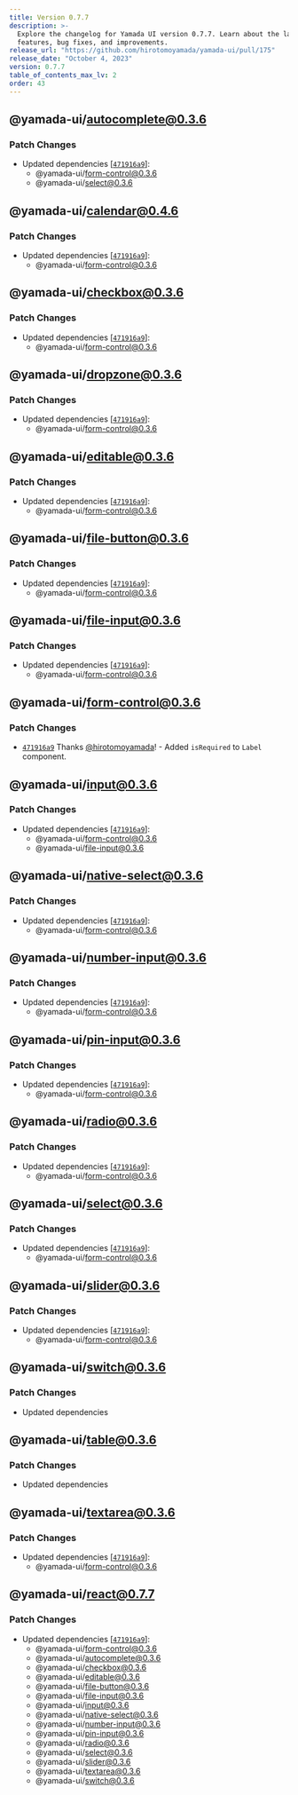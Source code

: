 ```yaml
---
title: Version 0.7.7
description: >-
  Explore the changelog for Yamada UI version 0.7.7. Learn about the latest
  features, bug fixes, and improvements.
release_url: "https://github.com/hirotomoyamada/yamada-ui/pull/175"
release_date: "October 4, 2023"
version: 0.7.7
table_of_contents_max_lv: 2
order: 43
---
```


## @yamada-ui/autocomplete@0.3.6

### Patch Changes

- Updated dependencies \[[`471916a9`](https://github.com/hirotomoyamada/yamada-ui/commit/471916a953cdcd2c4005911224ccf7d7fc5f3111)]:
  - @yamada-ui/form-control@0.3.6
  - @yamada-ui/select@0.3.6

## @yamada-ui/calendar@0.4.6

### Patch Changes

- Updated dependencies \[[`471916a9`](https://github.com/hirotomoyamada/yamada-ui/commit/471916a953cdcd2c4005911224ccf7d7fc5f3111)]:
  - @yamada-ui/form-control@0.3.6

## @yamada-ui/checkbox@0.3.6

### Patch Changes

- Updated dependencies \[[`471916a9`](https://github.com/hirotomoyamada/yamada-ui/commit/471916a953cdcd2c4005911224ccf7d7fc5f3111)]:
  - @yamada-ui/form-control@0.3.6

## @yamada-ui/dropzone@0.3.6

### Patch Changes

- Updated dependencies \[[`471916a9`](https://github.com/hirotomoyamada/yamada-ui/commit/471916a953cdcd2c4005911224ccf7d7fc5f3111)]:
  - @yamada-ui/form-control@0.3.6

## @yamada-ui/editable@0.3.6

### Patch Changes

- Updated dependencies \[[`471916a9`](https://github.com/hirotomoyamada/yamada-ui/commit/471916a953cdcd2c4005911224ccf7d7fc5f3111)]:
  - @yamada-ui/form-control@0.3.6

## @yamada-ui/file-button@0.3.6

### Patch Changes

- Updated dependencies \[[`471916a9`](https://github.com/hirotomoyamada/yamada-ui/commit/471916a953cdcd2c4005911224ccf7d7fc5f3111)]:
  - @yamada-ui/form-control@0.3.6

## @yamada-ui/file-input@0.3.6

### Patch Changes

- Updated dependencies \[[`471916a9`](https://github.com/hirotomoyamada/yamada-ui/commit/471916a953cdcd2c4005911224ccf7d7fc5f3111)]:
  - @yamada-ui/form-control@0.3.6

## @yamada-ui/form-control@0.3.6

### Patch Changes

- [`471916a9`](https://github.com/hirotomoyamada/yamada-ui/commit/471916a953cdcd2c4005911224ccf7d7fc5f3111) Thanks [@hirotomoyamada](https://github.com/hirotomoyamada)! - Added `isRequired` to `Label` component.

## @yamada-ui/input@0.3.6

### Patch Changes

- Updated dependencies \[[`471916a9`](https://github.com/hirotomoyamada/yamada-ui/commit/471916a953cdcd2c4005911224ccf7d7fc5f3111)]:
  - @yamada-ui/form-control@0.3.6
  - @yamada-ui/file-input@0.3.6

## @yamada-ui/native-select@0.3.6

### Patch Changes

- Updated dependencies \[[`471916a9`](https://github.com/hirotomoyamada/yamada-ui/commit/471916a953cdcd2c4005911224ccf7d7fc5f3111)]:
  - @yamada-ui/form-control@0.3.6

## @yamada-ui/number-input@0.3.6

### Patch Changes

- Updated dependencies \[[`471916a9`](https://github.com/hirotomoyamada/yamada-ui/commit/471916a953cdcd2c4005911224ccf7d7fc5f3111)]:
  - @yamada-ui/form-control@0.3.6

## @yamada-ui/pin-input@0.3.6

### Patch Changes

- Updated dependencies \[[`471916a9`](https://github.com/hirotomoyamada/yamada-ui/commit/471916a953cdcd2c4005911224ccf7d7fc5f3111)]:
  - @yamada-ui/form-control@0.3.6

## @yamada-ui/radio@0.3.6

### Patch Changes

- Updated dependencies \[[`471916a9`](https://github.com/hirotomoyamada/yamada-ui/commit/471916a953cdcd2c4005911224ccf7d7fc5f3111)]:
  - @yamada-ui/form-control@0.3.6

## @yamada-ui/select@0.3.6

### Patch Changes

- Updated dependencies \[[`471916a9`](https://github.com/hirotomoyamada/yamada-ui/commit/471916a953cdcd2c4005911224ccf7d7fc5f3111)]:
  - @yamada-ui/form-control@0.3.6

## @yamada-ui/slider@0.3.6

### Patch Changes

- Updated dependencies \[[`471916a9`](https://github.com/hirotomoyamada/yamada-ui/commit/471916a953cdcd2c4005911224ccf7d7fc5f3111)]:
  - @yamada-ui/form-control@0.3.6

## @yamada-ui/switch@0.3.6

### Patch Changes

- Updated dependencies

## @yamada-ui/table@0.3.6

### Patch Changes

- Updated dependencies

## @yamada-ui/textarea@0.3.6

### Patch Changes

- Updated dependencies \[[`471916a9`](https://github.com/hirotomoyamada/yamada-ui/commit/471916a953cdcd2c4005911224ccf7d7fc5f3111)]:
  - @yamada-ui/form-control@0.3.6

## @yamada-ui/react@0.7.7

### Patch Changes

- Updated dependencies \[[`471916a9`](https://github.com/hirotomoyamada/yamada-ui/commit/471916a953cdcd2c4005911224ccf7d7fc5f3111)]:
  - @yamada-ui/form-control@0.3.6
  - @yamada-ui/autocomplete@0.3.6
  - @yamada-ui/checkbox@0.3.6
  - @yamada-ui/editable@0.3.6
  - @yamada-ui/file-button@0.3.6
  - @yamada-ui/file-input@0.3.6
  - @yamada-ui/input@0.3.6
  - @yamada-ui/native-select@0.3.6
  - @yamada-ui/number-input@0.3.6
  - @yamada-ui/pin-input@0.3.6
  - @yamada-ui/radio@0.3.6
  - @yamada-ui/select@0.3.6
  - @yamada-ui/slider@0.3.6
  - @yamada-ui/textarea@0.3.6
  - @yamada-ui/switch@0.3.6
